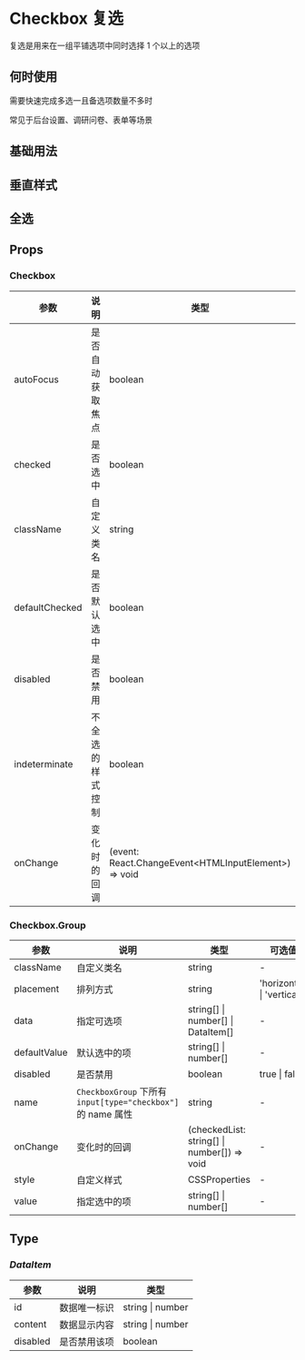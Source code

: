 # Checkbox 复选

复选是用来在一组平铺选项中同时选择 1 个以上的选项

## 何时使用

需要快速完成多选一且备选项数量不多时

常见于后台设置、调研问卷、表单等场景

## 基础用法


<DemoBasic />

## 垂直样式


<DemoVetical />

## 全选


<DemoAllselect />

## Props

### Checkbox

| 参数           | 说明             | 类型                                                   | 可选值        | 默认值 |
| -------------- | ---------------- | ------------------------------------------------------ | ------------- | ------ |
| autoFocus      | 是否自动获取焦点 | boolean                                                | true \| false | false  |
| checked        | 是否选中         | boolean                                                | true \| false | false  |
| className      | 自定义类名       | string                                                 | -             | -      |
| defaultChecked | 是否默认选中     | boolean                                                | true \| false | false  |
| disabled       | 是否禁用         | boolean                                                | true \| false | false  |
| indeterminate  | 不全选的样式控制 | boolean                                                | true \| false | false  |
| onChange       | 变化时的回调     | (event: React.ChangeEvent\<HTMLInputElement\>) => void | -             | -      |

### Checkbox.Group

| 参数         | 说明                                                         | 类型                                        | 可选值                     | 默认值       |
| ------------ | ------------------------------------------------------------ | ------------------------------------------- | -------------------------- | ------------ |
| className    | 自定义类名                                                   | string                                      | -                          | -            |
| placement    | 排列方式                                                     | string                                      | 'horizontal' \| 'vertical' | 'horizontal' |
| data         | 指定可选项                                                   | string[] \| number[] \| DataItem[]          | -                          | []           |
| defaultValue | 默认选中的项                                                 | string[] \| number[]                        | -                          | []           |
| disabled     | 是否禁用                                                     | boolean                                     | true \| false              | false        |
| name         | `CheckboxGroup` 下所有 `input[type="checkbox"]` 的 name 属性 | string                                      | -                          | -            |
| onChange     | 变化时的回调                                                 | (checkedList: string[] \| number[]) => void | -                          | -            |
| style        | 自定义样式                                                   | CSSProperties                               | -                          | -            |
| value        | 指定选中的项                                                 | string[] \| number[]                        | -                          | -            |

## Type

### _DataItem_

| 参数     | 说明         | 类型             |
| -------- | ------------ | ---------------- |
| id       | 数据唯一标识 | string \| number |
| content  | 数据显示内容 | string \| number |
| disabled | 是否禁用该项 | boolean          |
